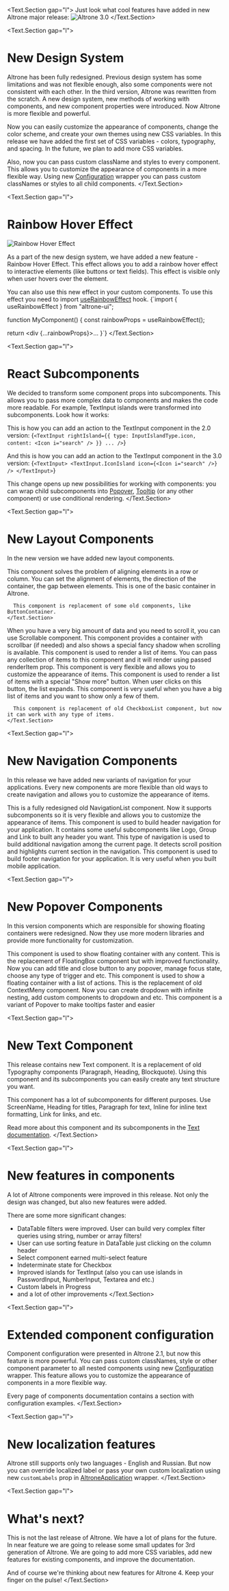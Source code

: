 
<Text.Section gap="l">
  Just look what cool features have added in new Altrone major release:
  <Image src={Bento30Image} alt="Altrone 3.0" width={1920} height={972} className={s.ArticleImage} />
</Text.Section>

<Text.Section gap="l">
  # New Design System

  Altrone has been fully redesigned. Previous design system has some limitations and was not flexible enough, also some components
  were not consistent with each other. In the third version, Altrone was rewritten from the scratch. A new design system, new methods
  of working with components, and new component properties were introduced. Now Altrone is more flexible and powerful.

  Now you can easily customize the appearance of components, change the color scheme, and create your own themes using new CSS variables.
  In this release we have added the first set of CSS variables - colors, typography, and spacing. In the future, we plan to add more CSS variables.

  Also, now you can pass custom className and styles to every component. This allows you to customize the appearance of components in a more flexible way.
  Using new [Configuration](/components/configuration) wrapper you can pass custom classNames or styles to all child components.
</Text.Section>

<Text.Section gap="l">
  # Rainbow Hover Effect

  <div className={s.GifContainer}>
    <Image src={GifRainbow} alt="Rainbow Hover Effect" width={366} height={206} className={s.Gif} />
  </div>

  As a part of the new design system, we have added a new feature - Rainbow Hover Effect. This effect allows you to add a rainbow hover effect
  to interactive elements (like buttons or text fields). This effect is visible only when user hovers over the element.

  You can also use this new effect in your custom components. To use this effect you need to import [useRainbowEffect](/api/useRainbowEffect) hook.
  <CodeBlock>{`import { useRainbowEffect } from "altrone-ui";

function MyComponent() {
  const rainbowProps = useRainbowEffect();

  return <div {...rainbowProps}>...</div>
}`}</CodeBlock>
</Text.Section>

<Text.Section gap="l">
  # React Subcomponents

  We decided to transform some component props into subcomponents. This allows you to pass more complex data to components
  and makes the code more readable. For example, TextInput islands were transformed into subcomponents. Look how it works:

  This is how you can add an action to the TextInput component in the 2.0 version:
  <CodeBlock>{`<TextInput
  rightIsland={{
    type: InputIslandType.icon,
    content: <Icon i="search" />
  }}
  ...
/>`}</CodeBlock>

  And this is how you can add an action to the TextInput component in the 3.0 version:
  <CodeBlock>{`<TextInput>
  <TextInput.IconIsland icon={<Icon i="search" />} />
</TextInput>`}</CodeBlock>

  This change opens up new possibilities for working with components: you can wrap child subcomponents into [Popover](/components/popover),
  [Tooltip](/components/tooltip) (or any other component) or use conditional rendering.
</Text.Section>

<Text.Section gap="l">
  # New Layout Components

  In the new version we have added new layout components.

  <ComponentParagraph component="flex">
    <Text.Section gap="l">
      This component solves the problem of aligning elements in a row or column. You can set the alignment of elements,
      the direction of the container, the gap between elements. This is one of the basic container in Altrone.

      This component is replacement of some old components, like ButtonContainer.
    </Text.Section>
  </ComponentParagraph>
  <ComponentParagraph component="scrollable">
    <Text.Section gap="l">
      When you have a very big amount of data and you need to scroll it, you can use Scrollable component. This component provides
      a container with scrollbar (if needed) and also shows a special fancy shadow when scrolling is available.
    </Text.Section>
  </ComponentParagraph>
  <ComponentParagraph component="list">
    <Text.Section gap="l">
      This component is used to render a list of items. You can pass any collection of items to this component and it will render using
      passed renderItem prop. This component is very flexible and allows you to customize the appearance of items.
    </Text.Section>
  </ComponentParagraph>
  <ComponentParagraph component="collapsedList">
    <Text.Section gap="l">
      This component is used to render a list of items with a special "Show more" button. When user clicks on this button, the list expands.
      This component is very useful when you have a big list of items and you want to show only a few of them.

      This component is replacement of old CheckboxList component, but now it can work with any type of items.
    </Text.Section>
  </ComponentParagraph>
</Text.Section>

<Text.Section gap="l">
  # New Navigation Components

  In this release we have added new variants of navigation for your applications. Every new components are more flexible than
  old ways to create navigation and allows you to customize the appearance of items.

  <ComponentParagraph component="navigationList">
    <Text.Section gap="l">
      This is a fully redesigned old NavigationList component. Now it supports subcomponents so it is very flexible and
      allows you to customize the appearance of items.
    </Text.Section>
  </ComponentParagraph>
  <ComponentParagraph component="topNavigation">
    <Text.Section gap="l">
      This component is used to build header navigation for your application. It contains some useful subcomponents like Logo,
      Group and Link to built any header you want.
    </Text.Section>
  </ComponentParagraph>
  <ComponentParagraph component="sideNavigation">
    This type of navigation is used to build additional navigation among the current page. It detects scroll position and highlights
    current section in the navigation.
  </ComponentParagraph>
  <ComponentParagraph component="bottomNavigation">
    This component is used to build footer navigation for your application. It is very useful when you built mobile application.
  </ComponentParagraph>
</Text.Section>

<Text.Section gap="l">
  # New Popover Components

  In this version components which are responsible for showing floating containers were redesigned. Now they use more
  modern libraries and provide more functionality for customization.

  <ComponentParagraph component="popover">
    <Text.Section gap="l">
      This component is used to show floating container with any content. This is the replacement of FloatingBox component but
      with improved functionality. Now you can add title and close button to any popover, manage focus state, choose any type of
      trigger and etc.
    </Text.Section>
  </ComponentParagraph>
  <ComponentParagraph component="dropdown">
    <Text.Section gap="l">
      This component is used to show a floating container with a list of actions. This is the replacement of old ContextMeny component.
      Now you can create dropdown with infinite nesting, add custom components to dropdown and etc.
    </Text.Section>
  </ComponentParagraph>
  <ComponentParagraph component="tooltip">
    <Text.Section gap="l">
      This component is a variant of Popover to make tooltips faster and easier
    </Text.Section>
  </ComponentParagraph>
</Text.Section>

<Text.Section gap="l">
  # New Text Component

  This release contains new Text component. It is a replacement of old Typography components (Paragraph, Heading, Blockquote).
  Using this component and its subcomponents you can easily create any text structure you want.

  This component has a lot of subcomponents for different purposes. Use ScreenName, Heading for titles, Paragraph for text,
  Inline for inline text formatting, Link for links, and etc.

  Read more about this component and its subcomponents in the [Text documentation](/components/text).
</Text.Section>

<Text.Section gap="l">
  # New features in components

  A lot of Altrone components were improved in this release. Not only the design was changed, but also new features were added.

  There are some more significant changes:
  - DataTable filters were improved. User can build very complex filter queries using string,
  number or array filters!
  - User can use sorting feature in DataTable just clicking on the column header
  - Select component earned multi-select feature
  - Indeterminate state for Checkbox
  - Improved islands for TextInput (also you can use islands in PasswordInput, NumberInput, Textarea and etc.)
  - Custom labels in Progress
  - and a lot of other improvements
</Text.Section>

<Text.Section gap="l">
  # Extended component configuration

  Component configuration were presented in Altrone 2.1, but now this feature is more powerful. You can pass custom classNames, style or other component parameter
  to all nested components using new [Configuration](/components/configuration) wrapper.
  This feature allows you to customize the appearance of components in a more flexible way.

  Every page of components documentation contains a section with configuration examples.
</Text.Section>

<Text.Section gap="l">
  # New localization features

  Altrone still supports only two languages - English and Russian. But now you can override localized label or pass your
  own custom localization using new `customLabels` prop in [AltroneApplication](/components/application) wrapper.
</Text.Section>

<Text.Section gap="l">
  # What's next?

  This is not the last release of Altrone. We have a lot of plans for the future. In near feature we are going to release
  some small updates for 3rd generation of Altrone. We are going to add more CSS variables, add new features for existing components,
  and improve the documentation.

  And of course we're thinking about new features for Altrone 4. Keep your finger on the pulse!
</Text.Section>